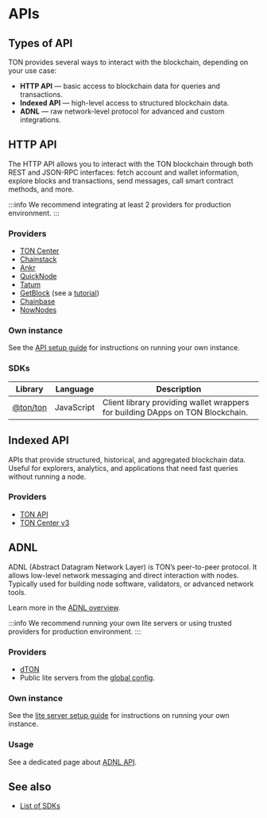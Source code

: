 
# APIs

## Types of API

TON provides several ways to interact with the blockchain, depending on your use case:

- **HTTP API** — basic access to blockchain data for queries and transactions.
- **Indexed API** — high-level access to structured blockchain data.
- **ADNL** — raw network-level protocol for advanced and custom integrations.

## HTTP API
The HTTP API allows you to interact with the TON blockchain through both REST and JSON-RPC interfaces: fetch account and wallet information, explore blocks and transactions, send messages, call smart contract methods, and more.

:::info
We recommend integrating at least 2 providers for production environment.
:::

### Providers

- [TON Center](https://toncenter.com/api/v2/)
- [Chainstack](https://chainstack.com/build-better-with-ton/)
- [Ankr](https://www.ankr.com/rpc/ton/)
- [QuickNode](https://www.quicknode.com/chains/ton)
- [Tatum](https://tatum.io/)
- [GetBlock](https://getblock.io/nodes/ton/) (see a [tutorial](/v3/guidelines/dapps/apis-sdks/getblock-ton-api))
- [Chainbase](https://chainbase.com/)
- [NowNodes](https://nownodes.io/nodes/ton)

### Own instance

See the [API setup guide](https://github.com/toncenter/ton-http-api) for instructions on running your own instance.

### SDKs


| Library                                    | Language   | Description           |
|--------------------------------------------|------------|-----------------------|
| [@ton/ton](https://github.com/ton-org/ton) | JavaScript | Client library providing wallet wrappers for building DApps on TON Blockchain. |


## Indexed API

APIs that provide structured, historical, and aggregated blockchain data. Useful for explorers, analytics, and applications that need fast queries without running a node.

### Providers

- [TON API](https://docs.tonconsole.com/tonapi)
- [TON Center v3](https://toncenter.com/api/v3/index.html)


## ADNL

ADNL (Abstract Datagram Network Layer) is TON’s peer-to-peer protocol. It allows low-level network messaging and direct interaction with nodes. Typically used for building node software, validators, or advanced network tools.

Learn more in the [ADNL overview](/v3/documentation/network/protocols/adnl/overview).

:::info
We recommend running your own lite servers or using trusted providers for production environment.
:::

### Providers

- [dTON](https://t.me/dtontech_bot)
- Public lite servers from the [global config](/v3/documentation/network/global-config).

### Own instance

See the [lite server setup guide](/v3/guidelines/nodes/running-nodes/liteserver-node) for instructions on running your own instance.

### Usage

See a dedicated page about [ADNL API](/v3/guidelines/dapps/apis-sdks/ton-adnl-apis).

## See also

- [List of SDKs](/v3/guidelines/dapps/apis-sdks/sdk)

<Feedback />
